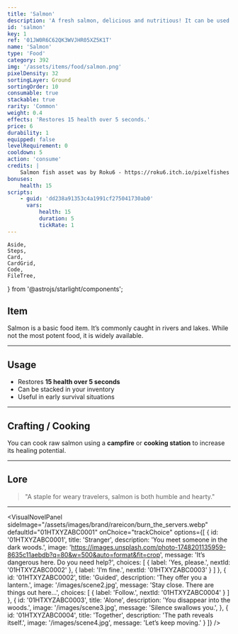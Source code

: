 ```yaml
---
title: 'Salmon'
description: 'A fresh salmon, delicious and nutritious! It can be used for cooking!'
id: 'salmon'
key: 1
ref: '01JW0R6C62QK3WVJHR05XZ5K1T'
name: 'Salmon'
type: 'Food'
category: 392
img: '/assets/items/food/salmon.png'
pixelDensity: 32
sortingLayer: Ground
sortingOrder: 10
consumable: true
stackable: true
rarity: 'Common'
weight: 0.4
effects: 'Restores 15 health over 5 seconds.'
price: 6
durability: 1
equipped: false
levelRequirement: 0
cooldown: 5
action: 'consume'
credits: |
    Salmon fish asset was by Roku6 - https://roku6.itch.io/pixelfishes
bonuses:
    health: 15
scripts:
    - guid: 'dd238a91353c4a1991cf275041730ab0'
      vars:
          health: 15
          duration: 5
          tickRate: 1
---
```





	Aside,
	Steps,
	Card,
	CardGrid,
	Code,
	FileTree,
} from '@astrojs/starlight/components';


## Item

Salmon is a basic food item. It’s commonly caught in rivers and lakes. While not the most potent food, it is widely available.

---

<ItemDBPanel data={frontmatter} />

<Adsense />

## Usage

- Restores **15 health over 5 seconds**
- Can be stacked in your inventory
- Useful in early survival situations

---

## Crafting / Cooking

You can cook raw salmon using a **campfire** or **cooking station** to increase its healing potential.

---

## Lore

> "A staple for weary travelers, salmon is both humble and hearty."

---

<VisualNovelPanel
  sideImage="/assets/images/brand/rareicon/burn_the_servers.webp"
  defaultId="01HTXYZABC0001"
  onChoice="trackChoice"
  options={[
    {
      id: '01HTXYZABC0001',
      title: 'Stranger',
      description: 'You meet someone in the dark woods.',
      image: 'https://images.unsplash.com/photo-1748201135959-8635c11aebdb?q=80&w=500&auto=format&fit=crop',
      message: 'It’s dangerous here. Do you need help?',
      choices: [
        { label: 'Yes, please.', nextId: '01HTXYZABC0002' },
        { label: 'I’m fine.', nextId: '01HTXYZABC0003' }
      ]
    },
    {
      id: '01HTXYZABC0002',
      title: 'Guided',
      description: 'They offer you a lantern.',
      image: '/images/scene2.jpg',
      message: 'Stay close. There are things out here...',
      choices: [
        { label: 'Follow.', nextId: '01HTXYZABC0004' }
      ]
    },
    {
      id: '01HTXYZABC0003',
      title: 'Alone',
      description: 'You disappear into the woods.',
      image: '/images/scene3.jpg',
      message: 'Silence swallows you.',
    },
    {
      id: '01HTXYZABC0004',
      title: 'Together',
      description: 'The path reveals itself.',
      image: '/images/scene4.jpg',
      message: 'Let’s keep moving.'
    }
  ]}
/>